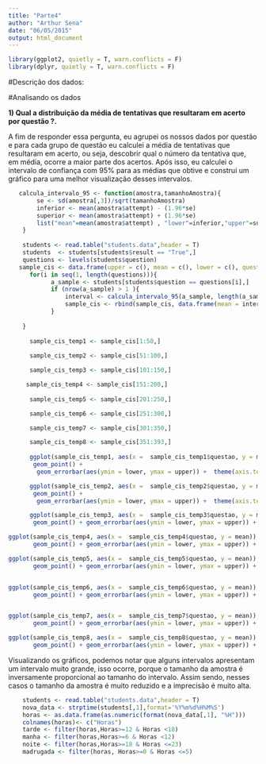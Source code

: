 ```yaml
---
title: "Parte4"
author: "Arthur Sena"
date: "06/05/2015"
output: html_document
---
```

```r
library(ggplot2, quietly = T, warn.conflicts = F)
library(dplyr, quietly = T, warn.conflicts = F)
```


#Descrição dos dados: 




#Analisando os dados

__1) Qual a distribuição da média de tentativas que resultaram em acerto por questão ?.__

A fim de responder essa pergunta, eu agrupei os nossos dados por questão e para cada grupo de questão eu calculei a média de tentativas que resultaram em acerto, ou seja, descobrir qual o número da tentativa que, em média, ocorre a maior parte dos acertos. Após isso, eu calculei o intervalo de confiança com 95% para as médias que obtive e construi um gráfico para uma melhor visualização desses intervalos.


```r

   calcula_intervalo_95 <- function(amostra,tamanhoAmostra){
        se <- sd(amostra[,3])/sqrt(tamanhoAmostra)
        inferior <- mean(amostra$attempt) - (1.96*se)
        superior <- mean(amostra$attempt) + (1.96*se)
        list("mean"=mean(amostra$attempt) , "lower"=inferior,"upper"=superior,questao=amostra[1,2])
    }
  
    students <- read.table("students.data",header = T)
    students  <- students[students$result == "True",]
    questions <- levels(students$question)
   sample_cis <- data.frame(upper = c(), mean = c(), lower = c(), questao=c())
      for(i in seq(1, length(questions))){
            a_sample <- students[students$question == questions[i],]
            if (nrow(a_sample) > 1 ){
                interval <- calcula_intervalo_95(a_sample, length(a_sample))
                sample_cis <- rbind(sample_cis, data.frame(mean = interval["mean"], lower = interval["lower"],upper = interval["upper"], questao=interval["questao"]))  
            }
            
    }
    
      sample_cis_temp1 <- sample_cis[1:50,]
       
      sample_cis_temp2 <- sample_cis[51:100,]

      sample_cis_temp3 <- sample_cis[101:150,]

     sample_cis_temp4 <- sample_cis[151:200,]
       
      sample_cis_temp5 <- sample_cis[201:250,]

      sample_cis_temp6 <- sample_cis[251:300,]

      sample_cis_temp7 <- sample_cis[301:350,]

      sample_cis_temp8 <- sample_cis[351:393,]
       
      ggplot(sample_cis_temp1, aes(x =  sample_cis_temp1$questao, y = mean)) + 
       geom_point() + 
        geom_errorbar(aes(ymin = lower, ymax = upper)) +  theme(axis.text.x = element_text(angle = 45, hjust = 1)) 

      ggplot(sample_cis_temp2, aes(x =  sample_cis_temp2$questao, y = mean)) + 
       geom_point() + 
        geom_errorbar(aes(ymin = lower, ymax = upper)) +  theme(axis.text.x = element_text(angle = 45, hjust = 1)) 

      ggplot(sample_cis_temp3, aes(x =  sample_cis_temp3$questao, y = mean)) + 
       geom_point() + geom_errorbar(aes(ymin = lower, ymax = upper)) +  theme(axis.text.x = element_text(angle = 45, hjust = 1)) 

ggplot(sample_cis_temp4, aes(x =  sample_cis_temp4$questao, y = mean)) + 
       geom_point() + geom_errorbar(aes(ymin = lower, ymax = upper)) +  theme(axis.text.x = element_text(angle = 45, hjust = 1)) 

ggplot(sample_cis_temp5, aes(x =  sample_cis_temp5$questao, y = mean)) + 
       geom_point() + geom_errorbar(aes(ymin = lower, ymax = upper)) +  theme(axis.text.x = element_text(angle = 45, hjust = 1)) 


ggplot(sample_cis_temp6, aes(x =  sample_cis_temp6$questao, y = mean)) + 
       geom_point() + geom_errorbar(aes(ymin = lower, ymax = upper)) +  theme(axis.text.x = element_text(angle = 45, hjust = 1)) 


ggplot(sample_cis_temp7, aes(x =  sample_cis_temp7$questao, y = mean)) + 
       geom_point() + geom_errorbar(aes(ymin = lower, ymax = upper)) +  theme(axis.text.x = element_text(angle = 45, hjust = 1)) 

ggplot(sample_cis_temp8, aes(x =  sample_cis_temp8$questao, y = mean)) + 
       geom_point() + geom_errorbar(aes(ymin = lower, ymax = upper)) +  theme(axis.text.x = element_text(angle = 45, hjust = 1)) 


```
Visualizando os gráficos, podemos notar que alguns intervalos apresentam um intervalo muito grande, isso ocorre, porque o tamanho da amostra é inversamente proporcional ao tamanho do intervalo. Assim sendo, nesses casos o tamanho da amostra é muito reduzido e a imprecisão é muito alta.




```r

    students <- read.table("students.data",header = T)                
    nova_data <- strptime(students[,1],format='%Y%m%d%H%M%S')
    horas <- as.data.frame(as.numeric(format(nova_data[,1], "%H")))
    colnames(horas)<- c("Horas")
    tarde <- filter(horas,Horas>=12 & Horas <18)
    manha <- filter(horas,Horas>=6 & Horas <12)
    noite <- filter(horas,Horas>=18 & Horas <=23)
    madrugada <- filter(horas, Horas>=0 & Horas <=5)
     

```

